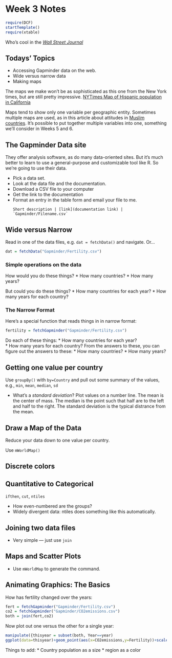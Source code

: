 Week 3 Notes
===============

```r
require(DCF)
startTemplate()
require(xtable)
```

Who's cool in the [*Wall Street Journal*](http://online.wsj.com/article/SB10001424127887323478304578332850293360468.html?mod=WSJ_hps_RightRailColumns#)

## Todays' Topics

* Accessing Gapminder data on the web.
* Wide versus narrow data
* Making maps

The maps we make won't be as sophisticated as this one from the New York times, but are still pretty impressive. [NYTimes Map of Hispanic population in California](http://www.nytimes.com/interactive/2013/02/20/us/hispanics-californias-next-majority.html?hp)

Maps tend to show only one variable per geographic entity.  Sometimes multiple maps are used, as in this article about attitudes in [Muslim countries](http://www.washingtonpost.com/blogs/worldviews/wp/2013/05/02/what-the-muslim-world-believes-on-everything-from-alcohol-to-honor-killings-in-8-maps-and-4-charts/).  It's possible to put together multiple variables into one, something we'll consider in Weeks 5 and 6.

## The Gapminder Data site

They offer analysis software, as do many data-oriented sites.  But it's much better to learn to use a general-purpose and customizable tool like R.  So we're going to use their data.

* Pick a data set.
* Look at the data file and the documentation.
* Download a CSV file to your computer
* Get the link to the documentation
* Format an entry in the table form and email your file to me.
<code>  
    Short description | \[link](documentation link) | \`Gapminder/Filename.csv\`
</code>

## Wide versus Narrow

Read in one of the data files, e.g. `dat = fetchData()` and navigate.  Or...
```r
dat = fetchData("Gapminder/Fertility.csv")
```

### Simple operations on the data

How would you do these things?
* How many countries?
* How many years?

But could you do these things?
* How many countries for each year?
* How many years for each country?

### The Narrow Format

Here's a special function that reads things in in narrow format:
```r
fertility = fetchGapminder("Gapminder/Fertility.csv")
```

Do each of these things:
* How many countries for each year?  
* How many years for each country?
From the answers to these, you can figure out the answers to these:
* How many countries?
* How many years?


## Getting one value per country

Use `groupBy()` with `by=Country` and pull out some summary of the values, e.g., `min`, `mean`, `median`, `sd`

* What's a *standard deviation*?  Plot values on a number line.  The mean is the center of mass.  The median is the point such that half are to the left and half to the right.  The standard deviation is the typical distrance from the mean.


## Draw a Map of the Data

Reduce your data down to one value per country.

Use `mWorldMap()`

## Discrete colors

## Quantitative to Categorical

`ifthen`, `cut`, `ntiles`

* How even-numbered are the groups?
* Widely divergent data: ntiles does something like this automatically.

## Joining two data files

* Very simple --- just use `join`

## Maps and Scatter Plots

* Use `mWorldMap` to generate the command.

## Animating Graphics: The Basics

How has fertility changed over the years:
```r
fert = fetchGapminder("Gapminder/Fertility.csv")
co2 = fetchGapminder("Gapminder/CO2emissions.csv")
both = join(fert,co2)
```

Now plot out one versus the other for a single year:
```r
manipulate({thisyear = subset(both, Year==year)
ggplot(data=thisyear)+geom_point(aes(x=CO2emissions,y=Fertility))+scale_x_log10(limits=c(1,1e9))+ylim(0,10)},year=slider(min=1950,max=2010,label="Year")) 
```

Things to add:
* Country population as a size
* region as a color

